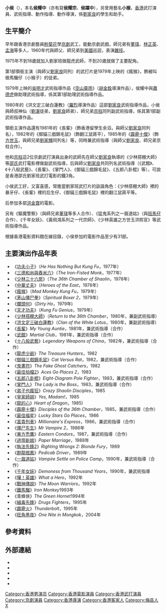 {{BLP unsourced|time=2021-05-02T10:02:27+00:00}}
{{藝人
|姓名 = 小侯
|類型 = 男演員
|圖片 =<!--建議使用自由版權圖像-->
|圖片尺寸 =
|圖片簡介 =
|本名 = 侯耀中
|羅馬拼音 = Hsiao Ho
|英文名 =
|暱稱 =
|其他藝名 = 侯耀宗、侯躍中
|國籍 =
|民族 =
|籍貫 =
|出生日期 = {{birth year and age|1958}}
|出生地點 = {{CHN}}[[廣東省|廣東省]][[梅州市|梅州市]][[梅縣|梅縣]]
|逝世日期 =
|逝世地點 =
|職業 = 武打演員、武術指導、動作指導、動作導演
|語言 =
|教育程度 =
|宗教信仰 =
|配偶 =
|兒女 =
|父母 =
|音樂類型 =
|演奏樂器 =
|出道地點 = {{BHKG}}
|出道作 =
|出道日期 =
|代表作 =
|活躍年代 =
|唱片公司 =
|經紀公司 =
|網站 =
|相關團體 =
|獎項 =
|IMDb = 0369136
|現任成員 =
|過往成員 =
|音樂專輯 =
|電影 =
|主持節目 =
|電視劇 =
|廣播劇 =
|舞台劇 =
|書籍 =
}}

'''小侯'''（{{bd|1958年|}}），本名'''侯耀中'''（亦有寫'''侯耀宗'''、'''侯躍中'''），另曾用藝名'''小猴'''，[[香港|香港]]武打演員、武術指導、動作指導、動作導演，係[[劉家良|劉家良]]的學生和助手。

==生平簡介==
早年跟香港京劇藝員[[粉菊花|粉菊花]]學[[京劇|京劇]]武工，能動京劇武戲，師兄弟有[[董瑋|董瑋]]、[[林正英|林正英]]、[[孟海_(演員)|孟海]]等多人，1960年代與師父、師兄弟到[[美國|美國]]巡迴，表演[[雜技|雜技]]。

1975年不到18歲就加入劉家班做龍虎武師，不到20歲就做了主要配角。

第1部領銜主演（與師父[[劉家良|劉家良]]同列）的武打片是1979年上映的《瘋猴》，飾被叫做馬騮仔（小猴子）的徒弟。

1979年上映的[[吳明才|吳明才]]武術指導作品《[[空山靈雨|空山靈雨]]》（[[胡金銓|胡金銓]]導演作品），侯耀中與[[蕭德虎|蕭德虎]]做助理武術指導，係其第1部助理武術指導作品。

1980年的《洪文定三破白蓮教》（[[羅烈|羅烈]]導演作品）這部[[劉家良|劉家良]]武術指導作品，小侯與師叔神仙（[[劉湛|劉湛]]徒弟，[[劉家良|劉家良]]師弟）、師兄弟[[京柱|京柱]]同列副武術指導，係其第1部副武術指導作品。

領銜主演作品還有1981年的《長輩》（飾香港留學生余滔，與師父[[劉家良|劉家良]]同列名），1982年的《御貓三戲錦毛鼠》（飾翻江鼠蔣平），1985年的《[[霹靂十傑|霹靂十傑]]》（飾[[方世玉|方世玉]]，與師兄弟[[劉家輝|劉家輝]]同列名）等，同時兼武術指導（與師父[[劉家良|劉家良]]、師兄弟京柱合作）。

他和[[京柱|京柱]]這2位京劇武打演員出身的武師先在師父[[劉家良|劉家良]]執導的《少林搭棚大師》等[[邵氏|邵氏]]武打電影裡做副武術指導，后與師父[[劉家良|劉家良]]共同列名武術指導（《武館》、《十八般武藝》、《長輩》、《掌門人》、《御貓三戲錦毛鼠》、《五郎八卦棍》等），可說是香港邵氏劉家班武打電影的鐵3角。

小侯武工好，又富喜感，常擔當劉家班武打片的詼諧角色：《少林搭棚大師》裡的暴牙仔、《長輩》裡的后生仔、《御貓三戲錦毛鼠》裡的翻江鼠蔣平等。

后參加多部[[洪金寶|洪金寶]]的電影。

另有《驅魔警察》（與師兄弟[[董瑋|董瑋]]等多人合作）、《猛鬼系列之一眉道姑》（與[[班馬仔|班馬仔]]合作）、《千年女妖》、《黃飛鴻系列之一代宗師》、《少林英雄之方世玉洪熙官》等武術指導作品。

根據香港電影資料館在線目錄，小侯參加的電影作品至少有31部。

==主要演出作品年表==
*《[[功夫小子|功夫小子]]》（''He Has Nothing But Kung Fu''，1977年）
*《[[三德和尚與舂米六|三德和尚與舂米六]]》（''The Iron-Fisted Monk''，1977年）
*《[[少林三十六房|少林三十六房]]》（''The 36th Chamber of Shaolin''，1978年）
*《[[中華丈夫|中華丈夫]]》（''Heroes of the East''，1978年）
*《[[瘋猴|瘋猴]]》（''Mad Monkey Kung Fu''，1979年）
*《[[茅山僵尸拳|茅山僵尸拳]]》（''Spiritual Boxer 2''，1979年） 
*《[[爛頭何|爛頭何]]》（''Dirty Ho''，1979年)
*《[[天才功夫|天才功夫]]》（''Kung Fu Genius''，1979年）
*《[[少林搭棚大師|少林搭棚大師]]》（''Return to the 36th Chamber''，1980年，兼副武術指導）
*《[[洪文定三破白蓮教|洪文定三破白蓮教]]》（''Clan of the White Lotus''，1980年，兼副武術指導）
*《[[長輩_(電影)|長輩]]》''My Young Auntie''，1981年，兼武術指導（合作）	
*《[[武館|武館]]》''Martial Club''，1981年，兼武術指導（合作）  	
*《[[十八般武藝_(電影)|十八般武藝]]》''Legendary Weapons of China''，1982年，兼武術指導（合作）	
*《[[龍虎少爺|龍虎少爺]]》''The Treasure Hunters''，1982	
*《[[御貓三戲錦毛鼠|御貓三戲錦毛鼠]]》''Cat Versus Rat''，1982，兼武術指導（合作）	
*《[[鬼畫符|鬼畫符]]》''The Fake Ghost Catchers''，1982	
*《[[最佳拍檔2|最佳拍檔2]]》''Aces Go Places 2''，1983
*《[[五郎八卦棍|五郎八卦棍]]》''Eight-Diagram Pole Fighter''，1983，兼武術指導（合作）	
*《[[掌門人|掌門人]]》''The Lady is the Boss''，1983，兼武術指導（合作）
*《[[弟子也瘋狂|弟子也瘋狂]]》''Crazy Shaolin Disciples''，1985			 	
*《[[皇家師姐|皇家師姐]]》''Yes, Madam!''，1985
*《[[龍的心|龍的心]]》''Heart of Dragon''，1985)	
*《[[霹靂十傑|霹靂十傑]]》''Disciples of the 36th Chamber''，1985，兼武術指導（合作）	
*《[[最佳福星|最佳福星]]》''Lucky Stars Go Places''，1986
*《[[富貴列車_(電影)|富貴列車]]》''Millionaire's Express''，1986，兼武術指導（合作） 	
*《[[僵尸先生|僵尸先生]]》''Mr Vampire 2''，1986年
*《[[東方禿鷹|東方禿鷹]]》''Eastern Condors''，1987，兼武術指導（合作）	
*《[[過埠新娘|過埠新娘]]》''Paper Marriage''，1988年	
*《[[執法先鋒2|執法先鋒2]]》''Righting Wrongs 2: Blonde Fury''，1989	
*《[[群龍戲鳳|群龍戲鳳]]》''Pedicab Driver''，1989年	
*《[[一眉道姑|一眉道姑]]》''Vampire Settle on Police Camp''，1990年，兼武術指導（合作）
*《[[千年女妖|千年女妖]]》''Demoness from Thousand Years''，1990年，兼武術指導	
*《[[嘩！英雄|嘩！英雄]]》''What a Hero''，1992年
*《[[戰神傳說|戰神傳說]]》''The Moon Warriors''，1992年 
*《[[鐵馬騮|鐵馬騮]]》''Iron Monkey''1993年	
*《青蜂俠》''The Green Hornet ''1994年	
*《[[緝毒先鋒|緝毒先鋒]]》''Drugs Fighters''，1995年
*《[[霹靂火|霹靂火]]》''Thunderbolt''，1995年
*《[[旺角黑夜|旺角黑夜]]》''One Nite in Mongkok''，2004年

== 參考資料 ==
{{reflist}}

== 外部連結 ==
* {{imdb name|0369136}}{{en}}
* {{Amg name|123583}}
* {{hkmdb name|4435}}
* {{douban people}}
* {{Mtime people|1173174}}

{{Authority control}}
{{DEFAULTSORT:Hsiao Ho}}
[[Category:香港男演员|Category:香港男演员]]
[[Category:香港電影演員|Category:香港電影演員]]
[[Category:香港武打演員|Category:香港武打演員]]
[[Category:京劇演員|Category:京劇演員]]
[[Category:香港導演|Category:香港導演]]
[[Category:香港客家人|Category:香港客家人]]
[[Category:梅县人|Category:梅县人]]
[[Category:侯姓|X]]